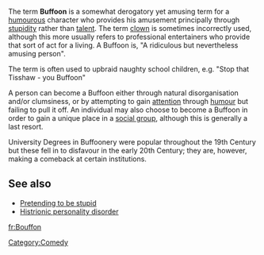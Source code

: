 The term '''Buffoon''' is a somewhat derogatory yet amusing term for a [[humour]]ous character who provides his amusement principally through [[stupidity]] rather than [[talent]]. The term [[clown]] is sometimes incorrectly used, although this more usually refers to professional entertainers who provide that sort of act for a living. A Buffoon is, "A ridiculous but nevertheless amusing person".

The term is often used to upbraid naughty school children, e.g. "Stop that Tisshaw - you Buffoon"

A person can become a Buffoon either through natural disorganisation and/or clumsiness, or by attempting to gain [[attention]] through [[humour]] but failing to pull it off. An individual may also choose to become a Buffoon in order to gain a unique place in a [[social group]], although this is generally a last resort.

University Degrees in Buffoonery were popular throughout the 19th Century but these fell in to disfavour in the early 20th Century; they are, however, making a comeback at certain institutions.

==See also==
*[[Pretending to be stupid]]
*[[Histrionic personality disorder]]

[[Category:Comedy]]

[[fr:Bouffon]]